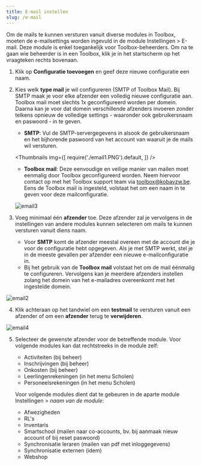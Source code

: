 ```yaml
---
title: E-mail instellen
slug: /e-mail
---
```


Om de mails te kunnen versturen vanuit diverse modules in Toolbox, moeten de e-mailsettings worden ingevuld in de module Instellingen > E-mail. Deze module is enkel toegankelijk voor Toolbox-beheerders. Om na te gaan wie beheerder is in een Toolbox, klik je in het startscherm op het vraagteken rechts bovenaan.

1. Klik op **Configuratie toevoegen** en geef deze nieuwe configuratie een naam.
2. Kies welk **type mail** je wil configureren (SMTP of Toolbox Mail). Bij SMTP maak je voor elke afzender een volledig nieuwe configuratie aan. Toolbox mail moet slechts 1x geconfigureerd worden per domein. Daarna kan je voor dat domein verschillende afzenders invoeren zonder telkens opnieuw de volledige settings - waaronder ook gebruikersnaam en paswoord - in te geven. 

    - **SMTP**: Vul de SMTP-servergegevens in alsook de gebruikersnaam en het bijhorende paswoord van het account van waaruit je de mails wil versturen.  
    
    <Thumbnails img={[
    require('./email1.PNG').default, 
    ]} />

    - **Toolbox mail**: Deze eenvoudige en veilige manier van mailen moet eenmalig door Toolbox geconfigureerd worden. Neem hiervoor contact op met het Toolbox support team via toolbox@kobavzw.be. Eens de Toolbox mail is ingesteld, volstaat het om een naam in te geven voor deze mailconfiguratie. 

    ![email3](./email3.PNG)

3. Voeg minimaal één **afzender** toe. Deze afzender zal je vervolgens in de instellingen van andere modules kunnen selecteren om mails te kunnen versturen vanuit diens naam.  

    - Voor **SMTP** komt de afzender meestal overeen met de account die je voor de configuratie hebt opgegeven. Als je met SMTP werkt, stel je in de meeste gevallen per afzender een nieuwe e-mailconfiguratie in. 
    - Bij het gebruik van de **Toolbox mail** volstaat het om de mail éénmalig te configureren. Vervolgens kan je meerdere afzenders instellen zolang het domein van het e-mailadres overeenkomt met het ingestelde domein. 

 ![email2](./email2.png)

4. Klik achteraan op het tandwiel om een **testmail** te versturen vanuit een afzender of om een **afzender** terug te **verwijderen**. 

 ![email4](./email4.png)

5. Selecteer de gewenste afzender voor de betreffende module. Voor volgende modules kan dat rechtstreeks in de module zelf:
    - Activiteiten (bij beheer)
    - Inschrijvingen (bij beheer)
    - Onkosten (bij beheer)
    - Leerlingenrekeningen (in het menu Scholen)
    - Personeelsrekeningen (in het menu Scholen)
    
    Voor volgende modules dient dat te gebeuren in de aparte module Instellingen > *naam van de module*:
      -	Afwezigheden  
      - RL's
      -	Inventaris 
      -	Smartschool (mailen naar co-accounts, bv. bij aanmaak nieuw account of bij reset paswoord)
      - Synchronisatie leraren (mailen van pdf met inloggegevens)
      - Synchronisatie externen (idem)
      - Webshop